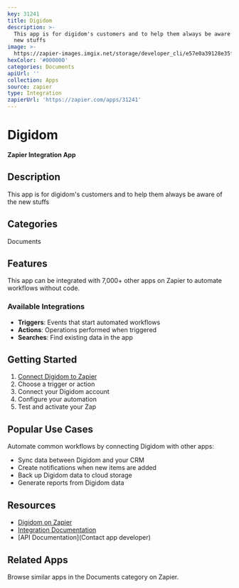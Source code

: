 ```yaml
---
key: 31241
title: Digidom
description: >-
  This app is for digidom's customers and to help them always be aware of the
  new stuffs
image: >-
  https://zapier-images.imgix.net/storage/developer_cli/e57e0a39128e35f7123237dbed5b921f.png?auto=format%2Ccompress&ixlib=python-3.0.0&q=50
hexColor: '#000000'
categories: Documents
apiUrl: ''
collection: Apps
source: zapier
type: Integration
zapierUrl: 'https://zapier.com/apps/31241'
---
```

# Digidom

**Zapier Integration App**

## Description

This app is for digidom's customers and to help them always be aware of the new stuffs

## Categories

Documents

## Features

This app can be integrated with 7,000+ other apps on Zapier to automate workflows without code.

### Available Integrations

- **Triggers**: Events that start automated workflows
- **Actions**: Operations performed when triggered
- **Searches**: Find existing data in the app

## Getting Started

1. [Connect Digidom to Zapier](https://zapier.com/apps/31241)
2. Choose a trigger or action
3. Connect your Digidom account
4. Configure your automation
5. Test and activate your Zap

## Popular Use Cases

Automate common workflows by connecting Digidom with other apps:

- Sync data between Digidom and your CRM
- Create notifications when new items are added
- Back up Digidom data to cloud storage
- Generate reports from Digidom data

## Resources

- [Digidom on Zapier](https://zapier.com/apps/31241)
- [Integration Documentation](https://zapier.com/apps/31241/integrations)
- [API Documentation](Contact app developer)

## Related Apps

Browse similar apps in the Documents category on Zapier.
